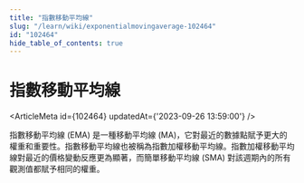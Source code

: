 ```yaml
---
title: "指數移動平均線"
slug: "/learn/wiki/exponentialmovingaverage-102464"
id: "102464"
hide_table_of_contents: true
---
```



# 指數移動平均線

<ArticleMeta id={102464} updatedAt={'2023-09-26 13:59:00'} />
<div className='border-solid border-b border-t-0 my-4 border-[var(--ifm-color-gray-300)]' />

指數移動平均線 (EMA) 是一種移動平均線 (MA)，它對最近的數據點賦予更大的權重和重要性。指數移動平均線也被稱為指數加權移動平均線。指數加權移動平均線對最近的價格變動反應更為顯著，而簡單移動平均線 (SMA) 對該週期內的所有觀測值都賦予相同的權重。
